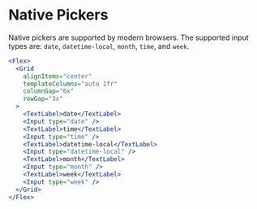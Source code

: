 # Native Pickers

Native pickers are supported by modern browsers. The supported input types are: `date`, `datetime-local`, `month`, `time`, and `week`.

```jsx
<Flex>
  <Grid
    alignItems="center"
    templateColumns="auto 1fr"
    columnGap="6x"
    rowGap="3x"
  >
    <TextLabel>date</TextLabel>
    <Input type="date" />
    <TextLabel>time</TextLabel>
    <Input type="time" />
    <TextLabel>datetime-local</TextLabel>
    <Input type="datetime-local" />
    <TextLabel>month</TextLabel>
    <Input type="month" />
    <TextLabel>week</TextLabel>
    <Input type="week" />
  </Grid>
</Flex>
```
